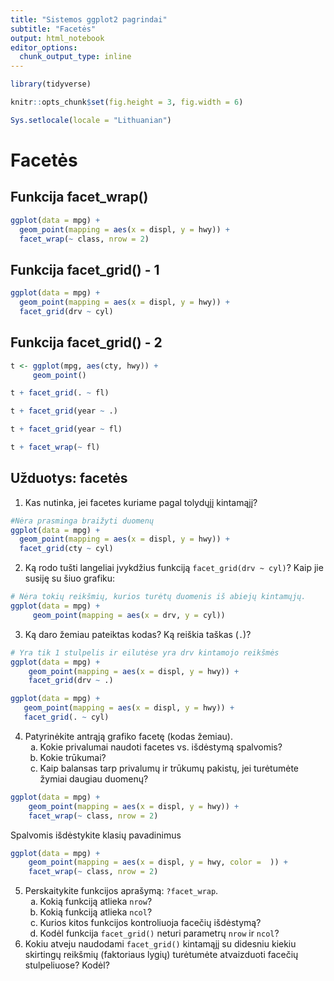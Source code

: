 ```yaml
---
title: "Sistemos ggplot2 pagrindai"
subtitle: "Facetės"
output: html_notebook
editor_options: 
  chunk_output_type: inline
---
```



```r
library(tidyverse)

knitr::opts_chunk$set(fig.height = 3, fig.width = 6)

Sys.setlocale(locale = "Lithuanian")
```

Facetės
============================================================================= 

Funkcija facet_wrap()
----------------------------------------------------------------------------- 
```r
ggplot(data = mpg) + 
  geom_point(mapping = aes(x = displ, y = hwy)) + 
  facet_wrap(~ class, nrow = 2)
```

Funkcija facet_grid() - 1
----------------------------------------------------------------------------- 
```r
ggplot(data = mpg) + 
  geom_point(mapping = aes(x = displ, y = hwy)) + 
  facet_grid(drv ~ cyl)
```

Funkcija facet_grid() - 2
----------------------------------------------------------------------------- 
```r
t <- ggplot(mpg, aes(cty, hwy)) +
     geom_point()
```

```r
t + facet_grid(. ~ fl)
```

```r
t + facet_grid(year ~ .)
```

```r
t + facet_grid(year ~ fl)
```

```r
t + facet_wrap(~ fl)
```



Užduotys: facetės
----------------------------------------------------------------------------- 

1. Kas nutinka, jei facetes kuriame pagal tolydųjį kintamąjį?

```r
#Nėra prasminga braižyti duomenų
ggplot(data = mpg) + 
  geom_point(mapping = aes(x = displ, y = hwy)) + 
  facet_grid(cty ~ cyl)
```

2. Ką rodo tušti langeliai įvykdžius funkciją `facet_grid(drv ~ cyl)`? Kaip jie susiję su šiuo grafiku: 
```r
# Nėra tokių reikšmių, kurios turėtų duomenis iš abiejų kintamųjų.
ggplot(data = mpg) + 
     geom_point(mapping = aes(x = drv, y = cyl)) 
```

3. Ką daro žemiau pateiktas kodas? Ką reiškia taškas (`.`)?

```r
# Yra tik 1 stulpelis ir eilutėse yra drv kintamojo reikšmės
ggplot(data = mpg) + 
    geom_point(mapping = aes(x = displ, y = hwy)) + 
    facet_grid(drv ~ .) 

```

```r
ggplot(data = mpg) + 
   geom_point(mapping = aes(x = displ, y = hwy)) + 
   facet_grid(. ~ cyl) 
```

4. Patyrinėkite antrąją grafiko facetę (kodas žemiau).
    a. Kokie privalumai naudoti facetes vs. išdėstymą spalvomis? 
    b. Kokie trūkumai?
    c. Kaip balansas tarp privalumų ir trūkumų pakistų, jei turėtumėte žymiai daugiau duomenų?



```r
ggplot(data = mpg) + 
    geom_point(mapping = aes(x = displ, y = hwy)) + 
    facet_wrap(~ class, nrow = 2) 
```

Spalvomis išdėstykite klasių pavadinimus
```r
ggplot(data = mpg) + 
    geom_point(mapping = aes(x = displ, y = hwy, color =  )) + 
    facet_wrap(~ class, nrow = 2) 
```


5. Perskaitykite funkcijos aprašymą: `?facet_wrap`.
    a. Kokią funkciją atlieka `nrow`? 
    b. Kokią funkciją atlieka `ncol`? 
    c. Kurios kitos funkcijos kontroliuoja facečių išdėstymą? 
    d. Kodėl funkcija `facet_grid()` neturi parametrų `nrow` ir `ncol`?



6. Kokiu atveju naudodami `facet_grid()` kintamąjį su didesniu kiekiu skirtingų reikšmių (faktoriaus lygių) turėtumėte atvaizduoti facečių stulpeliuose? Kodėl?
